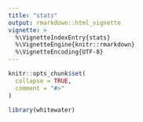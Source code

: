 ```yaml
---
title: "stats"
output: rmarkdown::html_vignette
vignette: >
  %\VignetteIndexEntry{stats}
  %\VignetteEngine{knitr::rmarkdown}
  %\VignetteEncoding{UTF-8}
---
```


```r
knitr::opts_chunk$set(
  collapse = TRUE,
  comment = "#>"
)
```

```r
library(whitewater)
```
